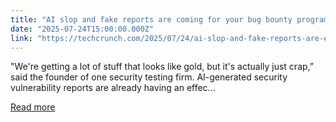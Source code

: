 ```yaml
---
title: "AI slop and fake reports are coming for your bug bounty programs"
date: "2025-07-24T15:00:00.000Z"
link: "https://techcrunch.com/2025/07/24/ai-slop-and-fake-reports-are-exhausting-some-security-bug-bounties/"
---
```


"We're getting a lot of stuff that looks like gold, but it's actually just crap,” said the founder of one security testing firm. AI-generated security vulnerability reports are already having an effec...

[Read more](https://techcrunch.com/2025/07/24/ai-slop-and-fake-reports-are-exhausting-some-security-bug-bounties/)
